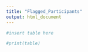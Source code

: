 ```yaml
---
title: "Flagged_Participants"
output: html_document
---
```


```r
#insert table here

#print(table)
```


